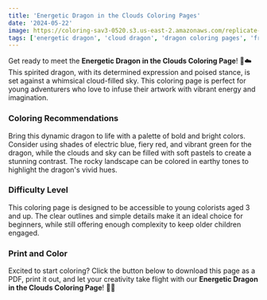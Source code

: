 ```yaml
---
title: 'Energetic Dragon in the Clouds Coloring Pages'
date: '2024-05-22'
image: https://coloring-sav3-0520.s3.us-east-2.amazonaws.com/replicate-prediction-njpdgm8npdrgg0cfkw5tk6fpfg.png
tags: ['energetic dragon', 'cloud dragon', 'dragon coloring pages', 'free coloring pages', 'kids activity']
---
```


Get ready to meet the **Energetic Dragon in the Clouds Coloring Page**! 🐲☁️ This spirited dragon, with its determined expression and poised stance, is set against a whimsical cloud-filled sky. This coloring page is perfect for young adventurers who love to infuse their artwork with vibrant energy and imagination.

<div style={{ marginTop: '20px' }}></div>

### **Coloring Recommendations**
Bring this dynamic dragon to life with a palette of bold and bright colors. Consider using shades of electric blue, fiery red, and vibrant green for the dragon, while the clouds and sky can be filled with soft pastels to create a stunning contrast. The rocky landscape can be colored in earthy tones to highlight the dragon's vivid hues.

<div style={{ marginTop: '20px' }}></div>

### **Difficulty Level**
This coloring page is designed to be accessible to young colorists aged 3 and up. The clear outlines and simple details make it an ideal choice for beginners, while still offering enough complexity to keep older children engaged.

<div style={{ marginTop: '20px' }}></div>

### **Print and Color**
Excited to start coloring? Click the button below to download this page as a PDF, print it out, and let your creativity take flight with our **Energetic Dragon in the Clouds Coloring Page**! 🎨✨

